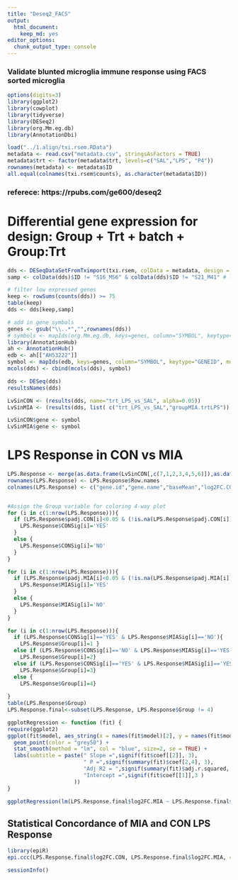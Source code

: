 ```yaml
---
title: "Deseq2_FACS"
output: 
  html_document: 
    keep_md: yes
editor_options: 
  chunk_output_type: console
---
```


### Validate blunted microglia immune response using FACS sorted microglia
```r
options(digits=3)
library(ggplot2)
library(cowplot)
library(tidyverse)
library(DESeq2)
library(org.Mm.eg.db)
library(AnnotationDbi)
```

```r
load("../1.align/txi.rsem.RData")
metadata <- read.csv("metadata.csv", stringsAsFactors = TRUE)
metadata$trt <- factor(metadata$trt, levels=c("SAL","LPS", "P4"))
rownames(metadata) <- metadata$ID
all.equal(colnames(txi.rsem$counts), as.character(metadata$ID))
```

### referece: https://rpubs.com/ge600/deseq2
# Differential gene expression for design: Group + Trt + batch + Group:Trt
```r
dds <- DESeqDataSetFromTximport(txi.rsem, colData = metadata, design = ~ group + trt + batch + group:trt)
samp <- colData(dds)$ID != "S16_MS6" & colData(dds)$ID != "S21_M41" # low read counts

# filter low expressed genes
keep <- rowSums(counts(dds)) >= 75
table(keep)
dds <- dds[keep,samp]

# add in gene symbols
genes <- gsub("\\..*","",rownames(dds))
# symbols <- mapIds(org.Mm.eg.db, keys=genes, column="SYMBOL", keytype="ENSEMBL", multiVals="first")
library(AnnotationHub)
ah <- AnnotationHub()
edb <- ah[["AH53222"]]
symbol <- mapIds(edb, keys=genes, column="SYMBOL", keytype="GENEID", multiVals="first")
mcols(dds) <- cbind(mcols(dds), symbol)

dds <- DESeq(dds)
resultsNames(dds)

LvSinCON <- (results(dds, name="trt_LPS_vs_SAL", alpha=0.05))
LvSinMIA <- (results(dds, list( c("trt_LPS_vs_SAL","groupMIA.trtLPS")), alpha=0.05))

LvSinCON$gene <- symbol
LvSinMIA$gene <- symbol
```

# LPS Response in CON vs MIA
```r
LPS.Response <- merge(as.data.frame(LvSinCON[,c(7,1,2,3,4,5,6)]),as.data.frame(LvSinMIA[,c(2,3,4,5,6)]), by="row.names", all.x=TRUE)
rownames(LPS.Response) <- LPS.Response$Row.names
colnames(LPS.Response) <- c("gene.id","gene.name","baseMean","log2FC.CON","lfcSE.CON","stat.CON","pval.CON","padj.CON","log2FC.MIA","lfcSE.MIA","stat.MIA","pval.MIA","padj.MIA")


#Assign the Group variable for coloring 4-way plot 
for (i in c(1:nrow(LPS.Response))){
  if (LPS.Response$padj.CON[i]<0.05 & (!is.na(LPS.Response$padj.CON[i]))){
    LPS.Response$CONSig[i]='YES'
  }
  else {
    LPS.Response$CONSig[i]='NO'
  }
}

for (i in c(1:nrow(LPS.Response))){
  if (LPS.Response$padj.MIA[i]<0.05 & (!is.na(LPS.Response$padj.MIA[i]))){
    LPS.Response$MIASig[i]='YES'
  }
  else {
    LPS.Response$MIASig[i]='NO'
  }
}

for (i in c(1:nrow(LPS.Response))){
  if (LPS.Response$CONSig[i]=='YES' & LPS.Response$MIASig[i]=='NO'){
    LPS.Response$Group[i]=1 }
  else if (LPS.Response$CONSig[i]=='NO' & LPS.Response$MIASig[i]=='YES'){
    LPS.Response$Group[i]=2}
  else if (LPS.Response$CONSig[i]=='YES' & LPS.Response$MIASig[i]=='YES'){
    LPS.Response$Group[i]=3}
  else {
    LPS.Response$Group[i]=4}
  
}
table(LPS.Response$Group)
LPS.Response.final<-subset(LPS.Response, LPS.Response$Group != 4)

ggplotRegression <- function (fit) {
require(ggplot2)
ggplot(fit$model, aes_string(x = names(fit$model)[2], y = names(fit$model)[1])) + 
  geom_point(color = "grey50") +
  stat_smooth(method = "lm", col = "blue", size=2, se = TRUE) +
  labs(subtitle = paste(" Slope =",signif(fit$coef[[2]], 3),
                        " P =",signif(summary(fit)$coef[2,4], 3),
                        "Adj R2 = ",signif(summary(fit)$adj.r.squared, 3),
                        "Intercept =",signif(fit$coef[[1]],3 )
                     ))
}

ggplotRegression(lm(LPS.Response.final$log2FC.MIA ~ LPS.Response.final$log2FC.CON, data=LPS.Response.final)) + geom_abline(slope=1) + labs(x="CON logFC (LPS/SAL)", y="MIA logFC (LPS/SAL)") + theme_cowplot() + xlim(-30,35) + ylim(-30,35)
```

## Statistical Concordance of MIA and CON LPS Response
```r
library(epiR)
epi.ccc(LPS.Response.final$log2FC.CON, LPS.Response.final$log2FC.MIA, ci = "z-transform", conf.level = 0.95)$rho.c
```

```r
sessionInfo()
```